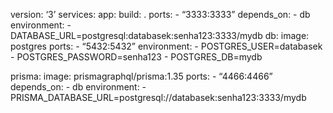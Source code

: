 version: '3'
services:
  app:
    build: .
    ports:
      - "3333:3333"
    depends_on:
      - db
    environment:
      - DATABASE_URL=postgresql:databasek:senha123:3333/mydb
  db:
    image: postgres
    ports:
      - "5432:5432"
    environment:
      - POSTGRES_USER=databasek
      - POSTGRES_PASSWORD=senha123
      - POSTGRES_DB=mydb
  
  
  
  prisma:
    image: prismagraphql/prisma:1.35
    ports:
      - "4466:4466"
    depends_on:
      - db
    environment:
      - PRISMA_DATABASE_URL=postgresql://databasek:senha123:3333/mydb
